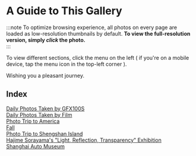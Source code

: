 # A Guide to This Gallery


<Flow />

:::note
To optimize browsing experience, all photos on every page are loaded as low-resolution thumbnails by default. **To view the full-resolution version, simply _click_ the photo.**  
:::

To view different sections, click the menu on the left ( if you're on a mobile device, tap the menu icon in the top-left corner ).

Wishing you a pleasant journey.

## Index

[Daily Photos Taken by GFX100S](./Daily%20Photos%20Taken%20by%20GFX100S/)  
[Daily Photos Taken by Film](./Daily%20Photos%20Taken%20by%20Film/)  
[Photo Trip to America](./Photo%20Trip%20to%20America/)   
[Fall](Fall)  
[Photo Trip to Shengshan Island](./Photo%20Trip%20to%20Shengshan%20Island/)  
[Hajime Sorayama's "Light, Reflection, Transparency" Exhibition](./Hajime%20Sorayama/)  
[Shanghai Auto Museum](./Shanghai%20Auto%20Museum/)

